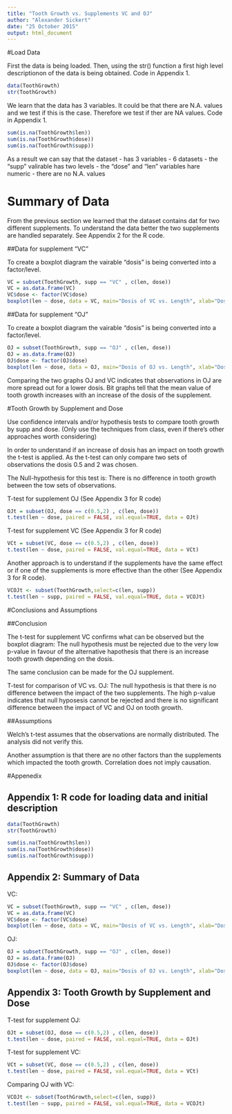 ```yaml
---
title: "Tooth Growth vs. Supplements VC and OJ"
author: "Alexander Sickert"
date: "25 October 2015"
output: html_document
---
```


#Load Data

First the data is being loaded. Then, using the str() function a first high level descriptionon of the data is being obtained. Code in Appendix 1. 

```r
data(ToothGrowth)
str(ToothGrowth)
```

We learn that the data has 3 variables. It could be that there are N.A. values and we test if this is the case. Therefore we test if ther are NA values. Code in Appendix 1.  

```r
sum(is.na(ToothGrowth$len))
sum(is.na(ToothGrowth$dose))
sum(is.na(ToothGrowth$supp))
```

As a result we can say that the dataset
- has 3 variables
- 6 datasets
- the "supp" valirable has two levels
- the "dose" and "len" variables hare numeric
- there are no N.A. values

# Summary of Data

From the previous section we learned that the dataset contains dat for two different supplements. To understand the data better the two supplements are handled separately. See Appendix 2 for the R code. 

##Data for supplement "VC"

To create a boxplot diagram the vairable "dosis" is being converted into a factor/level. 

```r
VC = subset(ToothGrowth, supp == "VC" , c(len, dose))
VC = as.data.frame(VC)
VC$dose <- factor(VC$dose)
boxplot(len ~ dose, data = VC, main="Dosis of VC vs. Length", xlab="Dosis VC", ylab="Length", color="red")
```

##Data for supplement "OJ"

To create a boxplot diagram the vairable "dosis" is being converted into a factor/level. 

```r
OJ = subset(ToothGrowth, supp == "OJ" , c(len, dose))
OJ = as.data.frame(OJ)
OJ$dose <- factor(OJ$dose)
boxplot(len ~ dose, data = OJ, main="Dosis of OJ vs. Length", xlab="Dosis OJ", ylab="Length", color="red")
```

Comparing the two graphs OJ and VC indicates that observations in OJ are more spread out for a lower dosis. Bit graphs tell that the mean value of tooth growth increases with an increase of the dosis of the supplement. 


#Tooth Growth by Supplement and Dose

Use confidence intervals and/or hypothesis tests to compare tooth growth by supp and dose. (Only use the techniques from class, even if there's other approaches worth considering)

In order to understand if an increase of dosis has an impact on tooth growth the t-test is applied. As the t-test can only compare two sets of observations the dosis 0.5 and 2 was chosen. 

The Null-hypothesis for this test is: There is no difference in tooth growth between the tow sets of observations. 

T-test for supplement OJ (See Appendix 3 for R code)
```r
OJt = subset(OJ, dose == c(0.5,2) , c(len, dose))
t.test(len ~ dose, paired = FALSE, val.equal=TRUE, data = OJt)
```

T-test for supplement VC (See Appendix 3 for R code)
```r
VCt = subset(VC, dose == c(0.5,2) , c(len, dose))
t.test(len ~ dose, paired = FALSE, val.equal=TRUE, data = VCt)
```

Another approach is to understand if the supplements have the same effect or if one of the supplements is more effective than the other  (See Appendix 3 for R code). 

```r
VCOJt <- subset(ToothGrowth,select=c(len, supp)) 
t.test(len ~ supp, paired = FALSE, val.equal=TRUE, data = VCOJt)
```


#Conclusions and Assumptions

##Conclusion

The t-test for supplement VC confirms what can be observed but the boxplot diagram: The null hypothesis must be rejected due to the very low p-value in favour of the alternative hapothesis that there is an increase tooth growth depending on the dosis. 

The same conclusion can be made for the OJ supplement. 

T-test for comparison of VC vs. OJ: The null hypothesis is that there is no difference between the impact of the two supplements. The high p-value indicates that null hyposesis cannot be rejected and there is no significant difference between the impact of VC and OJ on tooth growth. 

##Assumptions

Welch's t-test assumes that the observations are normally distributed. The analysis did not verify this. 

Another assumption is that there are no other factors than the supplements which impacted the tooth growth. Correlation does not imply causation. 

#Appenedix

## Appendix 1: R code for loading data and initial description 

```r
data(ToothGrowth)
str(ToothGrowth)
```

```r
sum(is.na(ToothGrowth$len))
sum(is.na(ToothGrowth$dose))
sum(is.na(ToothGrowth$supp))
```

## Appendix 2: Summary of Data

VC:

```r
VC = subset(ToothGrowth, supp == "VC" , c(len, dose))
VC = as.data.frame(VC)
VC$dose <- factor(VC$dose)
boxplot(len ~ dose, data = VC, main="Dosis of VC vs. Length", xlab="Dosis VC", ylab="Length", color="red")
```

OJ:

```r
OJ = subset(ToothGrowth, supp == "OJ" , c(len, dose))
OJ = as.data.frame(OJ)
OJ$dose <- factor(OJ$dose)
boxplot(len ~ dose, data = OJ, main="Dosis of OJ vs. Length", xlab="Dosis OJ", ylab="Length", color="red")
```

## Appendix 3: Tooth Growth by Supplement and Dose

T-test for supplement OJ:
```r
OJt = subset(OJ, dose == c(0.5,2) , c(len, dose))
t.test(len ~ dose, paired = FALSE, val.equal=TRUE, data = OJt)
```

T-test for supplement VC:
```r
VCt = subset(VC, dose == c(0.5,2) , c(len, dose))
t.test(len ~ dose, paired = FALSE, val.equal=TRUE, data = VCt)
```

Comparing OJ with VC:
```r
VCOJt <- subset(ToothGrowth,select=c(len, supp)) 
t.test(len ~ supp, paired = FALSE, val.equal=TRUE, data = VCOJt)
```